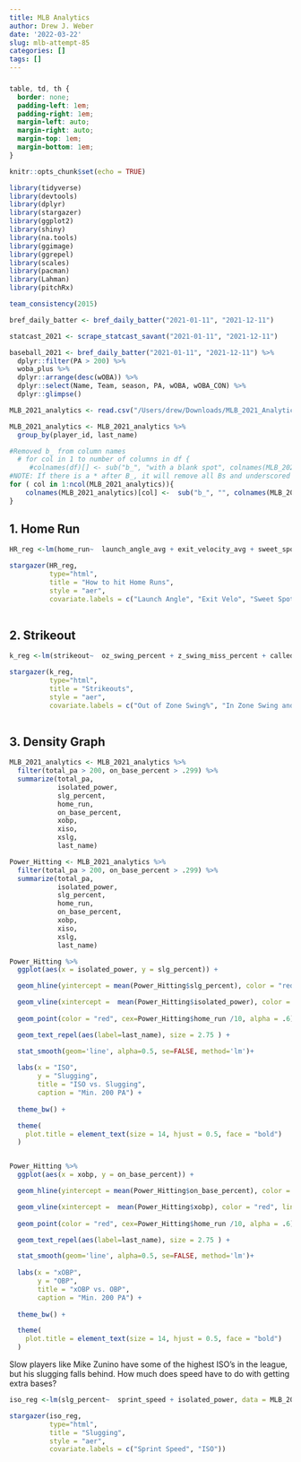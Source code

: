 ```yaml
---
title: MLB Analytics
author: Drew J. Weber
date: '2022-03-22'
slug: mlb-attempt-85
categories: []
tags: []
---
```


### 

```css

table, td, th {
  border: none;
  padding-left: 1em;
  padding-right: 1em;
  margin-left: auto;
  margin-right: auto;
  margin-top: 1em;
  margin-bottom: 1em;
}

```

```r
knitr::opts_chunk$set(echo = TRUE)
```

```r
library(tidyverse)
library(devtools)
library(dplyr)
library(stargazer)
library(ggplot2)
library(shiny)
library(na.tools)
library(ggimage)
library(ggrepel)
library(scales)
library(pacman)
library(Lahman)
library(pitchRx)
```




```r
team_consistency(2015)
```


```R
bref_daily_batter <- bref_daily_batter("2021-01-11", "2021-12-11")

statcast_2021 <- scrape_statcast_savant("2021-01-11", "2021-12-11")

baseball_2021 <- bref_daily_batter("2021-01-11", "2021-12-11") %>%
  dplyr::filter(PA > 200) %>%
  woba_plus %>%
  dplyr::arrange(desc(wOBA)) %>%
  dplyr::select(Name, Team, season, PA, wOBA, wOBA_CON) %>%
  dplyr::glimpse()
```



```r
MLB_2021_analytics <- read.csv("/Users/drew/Downloads/MLB_2021_Analytics.csv")
```

```r
MLB_2021_analytics <- MLB_2021_analytics %>%
  group_by(player_id, last_name) 

#Removed b_ from column names
  # for col in 1 to number of columns in df {
     #colnames(df)[] <- sub("b_", "with a blank spot", colnames(MLB_2021_analytics)[col])
#NOTE: If there is a * after B_, it will remove all Bs and underscored in all the colnames. We do not want this.
for ( col in 1:ncol(MLB_2021_analytics)){
    colnames(MLB_2021_analytics)[col] <-  sub("b_", "", colnames(MLB_2021_analytics)[col])
}
```



## 1. Home Run
```r
HR_reg <-lm(home_run~  launch_angle_avg + exit_velocity_avg + sweet_spot_percent + barrel_batted_rate, data = MLB_2021_analytics)
```

```r
stargazer(HR_reg,
          type="html",
          title = "How to hit Home Runs",
          style = "aer",
          covariate.labels = c("Launch Angle", "Exit Velo", "Sweet Spot%", "Barrel Batted%"))
          
```

## 2. Strikeout

```r
k_reg <-lm(strikeout~  oz_swing_percent + z_swing_miss_percent + called_strike  + launch_angle_avg, data = MLB_2021_analytics)
```

```r
stargazer(k_reg,
          type="html",
          title = "Strikeouts",
          style = "aer",
          covariate.labels = c("Out of Zone Swing%", "In Zone Swing and Miss%", "Called Strikes", "Launch Angle Average"))
          
```

## 3. Density Graph
```r
MLB_2021_analytics <- MLB_2021_analytics %>% 
  filter(total_pa > 200, on_base_percent > .299) %>%
  summarize(total_pa,
            isolated_power,
            slg_percent,
            home_run,
            on_base_percent,
            xobp,
            xiso,
            xslg,
            last_name)
```

```r

Power_Hitting <- MLB_2021_analytics %>% 
  filter(total_pa > 200, on_base_percent > .299) %>%
  summarize(total_pa,
            isolated_power,
            slg_percent,
            home_run,
            on_base_percent,
            xobp,
            xiso,
            xslg,
            last_name)
```
  

```r
Power_Hitting %>%
  ggplot(aes(x = isolated_power, y = slg_percent)) +

  geom_hline(yintercept = mean(Power_Hitting$slg_percent), color = "red", linetype = "dashed", alpha=0.5) +

  geom_vline(xintercept =  mean(Power_Hitting$isolated_power), color = "red", linetype = "dashed", alpha=0.5) +
  
  geom_point(color = "red", cex=Power_Hitting$home_run /10, alpha = .6) +

  geom_text_repel(aes(label=last_name), size = 2.75 ) +

  stat_smooth(geom='line', alpha=0.5, se=FALSE, method='lm')+
  
  labs(x = "ISO",
       y = "Slugging",
       title = "ISO vs. Slugging",
       caption = "Min. 200 PA") +
 
  theme_bw() +

  theme(
    plot.title = element_text(size = 14, hjust = 0.5, face = "bold")
  ) 


Power_Hitting %>%
  ggplot(aes(x = xobp, y = on_base_percent)) +

  geom_hline(yintercept = mean(Power_Hitting$on_base_percent), color = "red", linetype = "dashed", alpha=0.5) +

  geom_vline(xintercept =  mean(Power_Hitting$xobp), color = "red", linetype = "dashed", alpha=0.5) +
  
  geom_point(color = "red", cex=Power_Hitting$home_run /10, alpha = .6) +

  geom_text_repel(aes(label=last_name), size = 2.75 ) +

  stat_smooth(geom='line', alpha=0.5, se=FALSE, method='lm')+
  
  labs(x = "xOBP",
       y = "OBP",
       title = "xOBP vs. OBP",
       caption = "Min. 200 PA") +
 
  theme_bw() +

  theme(
    plot.title = element_text(size = 14, hjust = 0.5, face = "bold")
  ) 

```

Slow players like Mike Zunino have some of the highest ISO's in the league, but his slugging falls behind.  How much does speed have to do with getting extra bases?

```r
iso_reg <-lm(slg_percent~  sprint_speed + isolated_power, data = MLB_2021_analytics)
```

```r
stargazer(iso_reg,
          type="html",
          title = "Slugging",
          style = "aer",
          covariate.labels = c("Sprint Speed", "ISO"))
          
```


